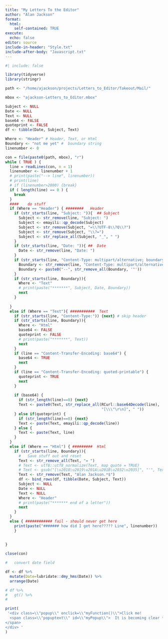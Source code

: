 ```yaml
---
title: "My Letters To the Editor"
author: "Alan Jackson"
format: 
  html: 
    self-contained: TRUE
execute: 
  echo: false
editor: source
include-in-header: "Style.txt"
include-after-body: "Javascript.txt"
---
```


```r
#| include: false

library(tidyverse)
library(stringr)

path <- "/home/ajackson/projects/Letters_to_Editor/Takeout/Mail/"

mbox <- "ajackson-Letters_to_Editor.mbox"

```

<!--
#   Read and parse
-->

```r

Subject <- NULL
Date <- NULL
Text <- NULL
base64 <- FALSE
quoteprint <- FALSE
df <- tibble(Date, Subject, Text)

Where <- "Header" # Header, Text, or Html
Boundary <- "not me yet" #  boundary string
linenumber <- 0

con = file(paste0(path, mbox), "r")
while ( TRUE ) {
  line = readLines(con, n = 1)
  linenumber <- linenumber + 1
  # print(paste("--> line", linenumber))
  # print(line)
  # if (linenumber>2800) {break}
  if ( length(line) == 0 ) {
    break
  }
  ####    do stuff
  if (Where == "Header") { ########   Header
    if (str_starts(line, "Subject: ")){  ## Subject
      Subject <- str_remove(line, "Subject: ")
      Subject <- emayili::qp_decode(Subject)
      Subject <- str_remove(Subject, "=\\?UTF-8\\?Q\\?")
      Subject <- str_remove(Subject, "\\?=")
      Subject <- str_replace_all(Subject, "_", " ")
    }
    if (str_starts(line, "Date: ")){ ##  Date
      Date <- str_remove(line, "Date: ")
    }
    if (str_starts(line, "Content-Type: multipart/alternative; boundary=")){
      Boundary <- str_remove(line, "Content-Type: multipart/alternative; boundary=")
      Boundary <- paste0("--", str_remove_all(Boundary, '"'))
    }
    if (str_starts(line, Boundary)){
      Where <- "Text"
      # print(paste("*******", Subject, Date, Boundary))
      next
    }
    
  }
  else if (Where == "Text"){ ###########  Text
    if (str_starts(line, "Content-Type:")) {next} # skip header
    if (str_starts(line, Boundary)){
      Where <- "Html"
      base64 <- FALSE
      quoteprint <- FALSE
      # print(paste("*******", Text))
      next
    }
    if (line == "Content-Transfer-Encoding: base64") {
      base64 <- TRUE
      next
    }
    if (line == "Content-Transfer-Encoding: quoted-printable") {
      quoteprint <- TRUE
      next
    }
    
    if (base64) {
      if (str_length(line)==0) {next}
      Text <- paste0(Text, str_replace_all(RCurl::base64Decode(line),
                                           "[\\\"\r\n]", " "))
    } else if(quoteprint) {
      if (str_length(line)==0) {next}
      Text <- paste(Text, emayili::qp_decode(line))
    } else {
      Text <- paste(Text, line)
    }
  }
  else if (Where == "Html") { #########  Html
    if (str_starts(line, Boundary)){
      #   Save stuff out and reset
      Text <- str_remove_all(Text, "= ")
      # Text <- utf8::utf8_normalize(Text, map_quote = TRUE)
      # Text <- gsub("[\u2018\u2019\u201A\u201B\u2032\u2035]", "'", Text)
      Text <- str_remove(Text, "Alan Jackson.*$")
      df <- bind_rows(df, tibble(Date, Subject, Text))
      Subject <- NULL
      Date <- NULL
      Text <- NULL
      Where <- "Header"
      # print(paste("******* end of a letter"))
      next
    }
  }
  else { ############ fail - should never get here
    print(paste("####### how did I get here????? Line", linenumber))
    }
  
  
}

close(con)

```

```r

#   convert date field

df <- df %>% 
  mutate(Date=lubridate::dmy_hms(Date)) %>% 
  arrange(Date)

```

<!--
#       Now create a webpage
-->

```r

# df %>% 
#   gt() %>% 
#   

print(
 '<div class=\\"popup\\" onclick=\\"myFunction()\\">Click me!
  <span class=\\"popuptext\\" id=\\"myPopup\\">  It is becoming clear that the extensive bribery employed by Walmart to  ease their entry into the Mexican market was not a localized phenomenon, but was known about, if not endorsed by upper management. If that is true, then why would this not be a standard business practice wherever Walmart ran into opposition? How confident can we be that the controversial store in The Heights was not helped along by similar practices, for example? It might be timely to investigate.  
</span>
</div> '
)

```






